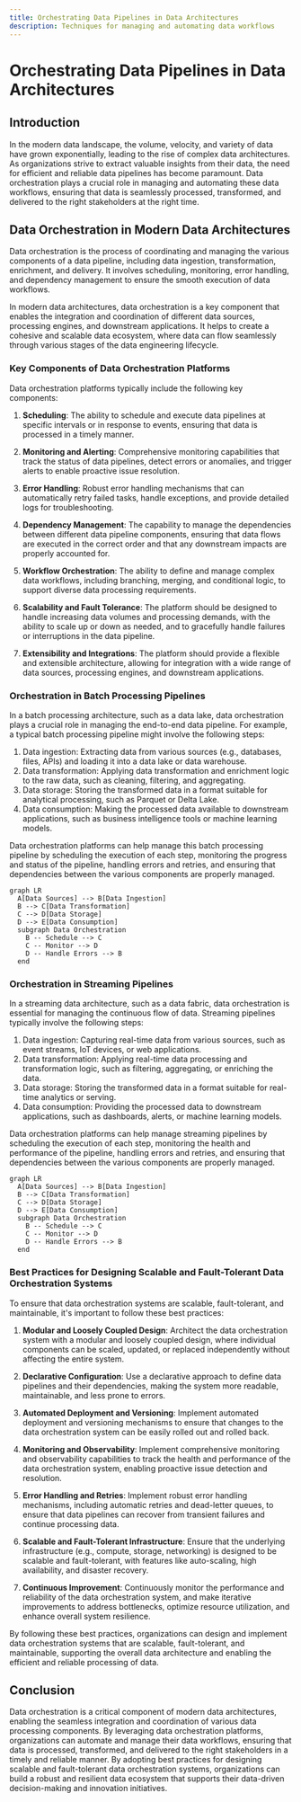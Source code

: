 ```yaml
---
title: Orchestrating Data Pipelines in Data Architectures
description: Techniques for managing and automating data workflows
---
```


# Orchestrating Data Pipelines in Data Architectures

## Introduction

In the modern data landscape, the volume, velocity, and variety of data have grown exponentially, leading to the rise of complex data architectures. As organizations strive to extract valuable insights from their data, the need for efficient and reliable data pipelines has become paramount. Data orchestration plays a crucial role in managing and automating these data workflows, ensuring that data is seamlessly processed, transformed, and delivered to the right stakeholders at the right time.

## Data Orchestration in Modern Data Architectures

Data orchestration is the process of coordinating and managing the various components of a data pipeline, including data ingestion, transformation, enrichment, and delivery. It involves scheduling, monitoring, error handling, and dependency management to ensure the smooth execution of data workflows.

In modern data architectures, data orchestration is a key component that enables the integration and coordination of different data sources, processing engines, and downstream applications. It helps to create a cohesive and scalable data ecosystem, where data can flow seamlessly through various stages of the data engineering lifecycle.

### Key Components of Data Orchestration Platforms

Data orchestration platforms typically include the following key components:

1. **Scheduling**: The ability to schedule and execute data pipelines at specific intervals or in response to events, ensuring that data is processed in a timely manner.

2. **Monitoring and Alerting**: Comprehensive monitoring capabilities that track the status of data pipelines, detect errors or anomalies, and trigger alerts to enable proactive issue resolution.

3. **Error Handling**: Robust error handling mechanisms that can automatically retry failed tasks, handle exceptions, and provide detailed logs for troubleshooting.

4. **Dependency Management**: The capability to manage the dependencies between different data pipeline components, ensuring that data flows are executed in the correct order and that any downstream impacts are properly accounted for.

5. **Workflow Orchestration**: The ability to define and manage complex data workflows, including branching, merging, and conditional logic, to support diverse data processing requirements.

6. **Scalability and Fault Tolerance**: The platform should be designed to handle increasing data volumes and processing demands, with the ability to scale up or down as needed, and to gracefully handle failures or interruptions in the data pipeline.

7. **Extensibility and Integrations**: The platform should provide a flexible and extensible architecture, allowing for integration with a wide range of data sources, processing engines, and downstream applications.

### Orchestration in Batch Processing Pipelines

In a batch processing architecture, such as a data lake, data orchestration plays a crucial role in managing the end-to-end data pipeline. For example, a typical batch processing pipeline might involve the following steps:

1. Data ingestion: Extracting data from various sources (e.g., databases, files, APIs) and loading it into a data lake or data warehouse.
2. Data transformation: Applying data transformation and enrichment logic to the raw data, such as cleaning, filtering, and aggregating.
3. Data storage: Storing the transformed data in a format suitable for analytical processing, such as Parquet or Delta Lake.
4. Data consumption: Making the processed data available to downstream applications, such as business intelligence tools or machine learning models.

Data orchestration platforms can help manage this batch processing pipeline by scheduling the execution of each step, monitoring the progress and status of the pipeline, handling errors and retries, and ensuring that dependencies between the various components are properly managed.

```mermaid
graph LR
  A[Data Sources] --> B[Data Ingestion]
  B --> C[Data Transformation]
  C --> D[Data Storage]
  D --> E[Data Consumption]
  subgraph Data Orchestration
    B -- Schedule --> C
    C -- Monitor --> D
    D -- Handle Errors --> B
  end
```

### Orchestration in Streaming Pipelines

In a streaming data architecture, such as a data fabric, data orchestration is essential for managing the continuous flow of data. Streaming pipelines typically involve the following steps:

1. Data ingestion: Capturing real-time data from various sources, such as event streams, IoT devices, or web applications.
2. Data transformation: Applying real-time data processing and transformation logic, such as filtering, aggregating, or enriching the data.
3. Data storage: Storing the transformed data in a format suitable for real-time analytics or serving.
4. Data consumption: Providing the processed data to downstream applications, such as dashboards, alerts, or machine learning models.

Data orchestration platforms can help manage streaming pipelines by scheduling the execution of each step, monitoring the health and performance of the pipeline, handling errors and retries, and ensuring that dependencies between the various components are properly managed.

```mermaid
graph LR
  A[Data Sources] --> B[Data Ingestion]
  B --> C[Data Transformation]
  C --> D[Data Storage]
  D --> E[Data Consumption]
  subgraph Data Orchestration
    B -- Schedule --> C
    C -- Monitor --> D
    D -- Handle Errors --> B
  end
```

### Best Practices for Designing Scalable and Fault-Tolerant Data Orchestration Systems

To ensure that data orchestration systems are scalable, fault-tolerant, and maintainable, it's important to follow these best practices:

1. **Modular and Loosely Coupled Design**: Architect the data orchestration system with a modular and loosely coupled design, where individual components can be scaled, updated, or replaced independently without affecting the entire system.

2. **Declarative Configuration**: Use a declarative approach to define data pipelines and their dependencies, making the system more readable, maintainable, and less prone to errors.

3. **Automated Deployment and Versioning**: Implement automated deployment and versioning mechanisms to ensure that changes to the data orchestration system can be easily rolled out and rolled back.

4. **Monitoring and Observability**: Implement comprehensive monitoring and observability capabilities to track the health and performance of the data orchestration system, enabling proactive issue detection and resolution.

5. **Error Handling and Retries**: Implement robust error handling mechanisms, including automatic retries and dead-letter queues, to ensure that data pipelines can recover from transient failures and continue processing data.

6. **Scalable and Fault-Tolerant Infrastructure**: Ensure that the underlying infrastructure (e.g., compute, storage, networking) is designed to be scalable and fault-tolerant, with features like auto-scaling, high availability, and disaster recovery.

7. **Continuous Improvement**: Continuously monitor the performance and reliability of the data orchestration system, and make iterative improvements to address bottlenecks, optimize resource utilization, and enhance overall system resilience.

By following these best practices, organizations can design and implement data orchestration systems that are scalable, fault-tolerant, and maintainable, supporting the overall data architecture and enabling the efficient and reliable processing of data.

## Conclusion

Data orchestration is a critical component of modern data architectures, enabling the seamless integration and coordination of various data processing components. By leveraging data orchestration platforms, organizations can automate and manage their data workflows, ensuring that data is processed, transformed, and delivered to the right stakeholders in a timely and reliable manner. By adopting best practices for designing scalable and fault-tolerant data orchestration systems, organizations can build a robust and resilient data ecosystem that supports their data-driven decision-making and innovation initiatives.